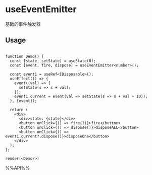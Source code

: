 # useEventEmitter

基础的事件触发器

## Usage

```tsx live noInline

function Demo() {
  const [state, setState] = useState(0);
  const [event, fire, dispose] = useEventEmitter<number>();

  const event1 = useRef<IDisposable>();
  useEffect(() => {
    event((val) => {
      setState(s => s + val);
    });
    event1.current = event(val => setState(s => s + val + 10));
  }, [event]);

  return (
    <div>
      <div>state: {state}</div>
      <button onClick={() => fire(1)}>fire</button>
      <button onClick={() => dispose()}>disposeALL</button>
      <button onClick={() => event1.current?.dispose()}>disposeOne</button>
    </div>
  );
};

render(<Demo/>)
```

%%API%%
